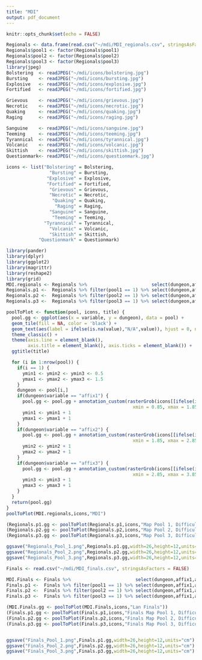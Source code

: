 ```yaml
---
title: "MDI"
output: pdf_document
---
```


```r
knitr::opts_chunk$set(echo = FALSE)
```

```r
Regionals <- data.frame(read.csv("~/mdi/MDI_regionals.csv", stringsAsFactors = FALSE))
Regionals$pool1 <- factor(Regionals$pool1)
Regionals$pool2 <- factor(Regionals$pool2)
Regionals$pool3 <- factor(Regionals$pool3)
library(jpeg)
Bolstering  <- readJPEG("~/mdi/icons/bolstering.jpg")
Bursting    <- readJPEG("~/mdi/icons/bursting.jpg")
Explosive   <- readJPEG("~/mdi/icons/explosive.jpg")
Fortified   <- readJPEG("~/mdi/icons/fortified.jpg")

Grievous    <- readJPEG("~/mdi/icons/grievous.jpg")
Necrotic    <- readJPEG("~/mdi/icons/necrotic.jpg")
Quaking     <- readJPEG("~/mdi/icons/quaking.jpg")
Raging      <- readJPEG("~/mdi/icons/raging.jpg")

Sanguine    <- readJPEG("~/mdi/icons/sanguine.jpg")
Teeming     <- readJPEG("~/mdi/icons/teeming.jpg")
Tyrannical  <- readJPEG("~/mdi/icons/tyrannical.jpg")
Volcanic    <- readJPEG("~/mdi/icons/volcanic.jpg")
Skittish    <- readJPEG("~/mdi/icons/skittish.jpg")
Questionmark<- readJPEG("~/mdi/icons/questionmark.jpg")

icons <- list("Bolstering" = Bolstering,
                "Bursting" = Bursting,
               "Explosive" = Explosive,
               "Fortified" = Fortified,
                "Grievous" = Grievous,
                "Necrotic" = Necrotic,
                 "Quaking" = Quaking,
                  "Raging" = Raging,
                "Sanguine" = Sanguine,
                 "Teeming" = Teeming,
              "Tyrannical" = Tyrannical,
                "Volcanic" = Volcanic,
                "Skittish" = Skittish,
            "Questionmark" = Questionmark)
```

```r
library(pander)
library(dplyr)
library(ggplot2)
library(magrittr)
library(reshape2)
library(grid)
MDI.regionals <- Regionals %>%                        select(dungeon,affix1,affix2,affix3) %>% melt('dungeon') %>% arrange(dungeon)
Regionals.p1 <-  Regionals %>% filter(pool1 == 1) %>% select(dungeon,affix1,affix2,affix3) %>% melt('dungeon') %>% arrange(dungeon)
Regionals.p2 <-  Regionals %>% filter(pool2 == 1) %>% select(dungeon,affix1,affix2,affix3) %>% melt('dungeon') %>% arrange(dungeon)
Regionals.p3 <-  Regionals %>% filter(pool3 == 1) %>% select(dungeon,affix1,affix2,affix3) %>% melt('dungeon') %>% arrange(dungeon)

```


```r
poolToPlot <- function(pool, icons, title) {
  pool.gg <- ggplot(aes(x = variable, y = dungeon), data = pool) + 
  geom_tile(fill = NA, color = 'black') + 
  geom_text(aes(label = ifelse(is.na(value),"N/A",value)), hjust = 0, nudge_x = -.4) +
  theme_classic() + 
  theme(axis.line = element_blank(), 
        axis.title = element_blank(), axis.ticks = element_blank()) + 
  ggtitle(title)

  for (i in 1:nrow(pool)) {
    if(i == 1) {
      ymin1 <- ymin2 <- ymin3 <- 0.5
      ymax1 <- ymax2 <- ymax3 <- 1.5
    }
    dungeon <- pool[i,]
    if(dungeon$variable == "affix1") {
      pool.gg <- pool.gg + annotation_custom(rasterGrob(icons[[ifelse(is.na(dungeon$value),"Questionmark",dungeon$value)]]),   
                                               xmin = 0.85, xmax = 1.85, ymin = ymin1, ymax = ymax1)
      ymin1 <- ymin1 + 1
      ymax1 <- ymax1 + 1
    }
    if(dungeon$variable == "affix2") {
      pool.gg <- pool.gg + annotation_custom(rasterGrob(icons[[ifelse(is.na(dungeon$value),"Questionmark",dungeon$value)]]),   
                                               xmin = 1.85, xmax = 2.85, ymin = ymin2, ymax = ymax2)
      ymin2 <- ymin2 + 1
      ymax2 <- ymax2 + 1
    }
    if(dungeon$variable == "affix3") {
      pool.gg <- pool.gg + annotation_custom(rasterGrob(icons[[ifelse(is.na(dungeon$value),"Questionmark",dungeon$value)]]),   
                                               xmin = 2.85, xmax = 3.85, ymin = ymin3, ymax = ymax3)
      ymin3 <- ymin3 + 1
      ymax3 <- ymax3 + 1
    }
  }
  return(pool.gg)
}
poolToPlot(MDI.regionals,icons,"MDI")
```

```r
(Regionals.p1.gg <- poolToPlot(Regionals.p1,icons,"Map Pool 1, Difficulty Level 22"))
(Regionals.p2.gg <- poolToPlot(Regionals.p2,icons,"Map Pool 2, Difficulty Level 23"))
(Regionals.p3.gg <- poolToPlot(Regionals.p3,icons,"Map Pool 3, Difficulty Level 24"))

ggsave("Regionals_Pool_1.png",Regionals.p1.gg,width=26,height=12,units="cm")
ggsave("Regionals_Pool_2.png",Regionals.p2.gg,width=26,height=12,units="cm")
ggsave("Regionals_Pool_3.png",Regionals.p3.gg,width=26,height=12,units="cm")
```

```r
Finals <- read.csv("~/mdi/MDI_finals.csv", stringsAsFactors = FALSE)

MDI.Finals <- Finals %>%                        select(dungeon,affix1,affix2,affix3) %>% melt('dungeon') %>% arrange(dungeon)
Finals.p1 <-  Finals %>% filter(pool1 == 1) %>% select(dungeon,affix1,affix2,affix3) %>% melt('dungeon') %>% arrange(dungeon)
Finals.p2 <-  Finals %>% filter(pool2 == 1) %>% select(dungeon,affix1,affix2,affix3) %>% melt('dungeon') %>% arrange(dungeon)
Finals.p3 <-  Finals %>% filter(pool3 == 1) %>% select(dungeon,affix1,affix2,affix3) %>% melt('dungeon') %>% arrange(dungeon)

(MDI.Finals.gg <- poolToPlot(MDI.Finals,icons,"Lan Finals"))
(Finals.p1.gg <- poolToPlot(Finals.p1,icons,"Finals Map Pool 1, Difficulty Level 23"))
(Finals.p2.gg <- poolToPlot(Finals.p2,icons,"Finals Map Pool 2, Difficulty Level 24"))
(Finals.p3.gg <- poolToPlot(Finals.p3,icons,"Finals Map Pool 3, Difficulty Level 25"))


ggsave("Finals_Pool_1.png",Finals.p1.gg,width=26,height=12,units="cm")
ggsave("Finals_Pool_2.png",Finals.p2.gg,width=26,height=12,units="cm")
ggsave("Finals_Pool_3.png",Finals.p3.gg,width=26,height=12,units="cm")
```
